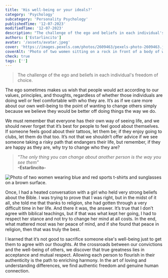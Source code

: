 ```yaml
---
title: 'His well-being or your ideals?'
category: 'Psychology'
subcategory: 'Personality Psychology'
publishedTime: '12-07-2023'
modifiedTime: '12-07-2023'
description: "The challenge of the ego and beliefs in each individual's freedom of choice."
authors: ['Estarlincito']
avatar: '/assets/avatar.jpeg'
cover: 'https://images.pexels.com/photos/2609463/pexels-photo-2609463.jpeg?auto=compress&cs=tinysrgb&w=1260&h=750&dpr=2'
coverAlt: 'Photo of two women sitting on a rock in front of a body of water and a mountain.'
check: true
tags: ['']
---
```


<Introduction>

> The challenge of the ego and beliefs in each individual's freedom of choice.

</Introduction>

<Contents>

The ego sometimes makes us wish that people would act according to our values, principles, and thoughts, regardless of whether those individuals are doing well or feel comfortable with who they are. It’s as if we care more about our own well-being to the point of wanting to change others simply because we believe they would be better off doing things the way we do.

We must remember that everyone has their own way of seeing life, and we should never forget that it’s best for people to feel good about themselves. If someone feels good about their tattoos, let them be; if they enjoy going to clubs, let them do that too. It’s not that we shouldn’t offer advice if we see someone taking a risky path that endangers their life, but remember, if they are happy as they are, why try to change who they are?

> _&quot;The only thing you can change about another person is the way you see them&quot;_ <br/> **-Estarlincito-**

<Image
  alt='Photo of two women wearing blue and red sports t-shirts and sunglasses on a brown surface.'
  src='https://images.pexels.com/photos/58592/pexels-photo-58592.jpeg?auto=compress&cs=tinysrgb&w=1260&h=750&dpr=2'
/>

Once, I had a heated conversation with a girl who held very strong beliefs about the Bible. I was trying to prove that I was right, but in the midst of it all, she told me that thanks to religion, she had gotten through a very difficult time in her life. And there it was, the answer. It’s true that I don’t agree with biblical teachings, but if that was what kept her going, I had to respect her stance and not try to change her mind at all costs. In the end, what mattered most was her peace of mind, and if she found that peace in religion, then that was truly the best.

I learned that it’s not good to sacrifice someone else's well-being just to get them to agree with our thoughts. At the crossroads between our convictions and the well-being of others, we discover that true greatness lies in acceptance and mutual respect. Allowing each person to flourish in their authenticity is the path to enriching harmony. In the art of loving and understanding differences, we find authentic freedom and genuine human connection.

</Contents>
